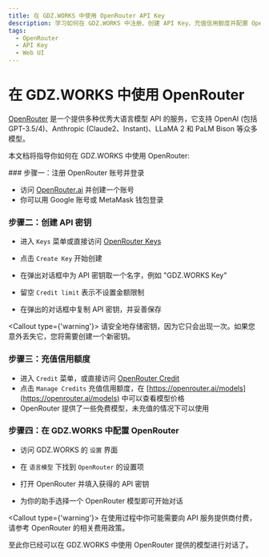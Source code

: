 ```yaml
---
title: 在 GDZ.WORKS 中使用 OpenRouter API Key
description: 学习如何在 GDZ.WORKS 中注册、创建 API Key、充值信用额度并配置 OpenRouter，以便开始使用多种优秀大语言模型 API。
tags:
  - OpenRouter
  - API Key
  - Web UI
---
```


# 在 GDZ.WORKS 中使用 OpenRouter

[OpenRouter](https://openrouter.ai/) 是一个提供多种优秀大语言模型 API 的服务，它支持 OpenAI (包括 GPT-3.5/4)、Anthropic (Claude2、Instant)、LLaMA 2 和 PaLM Bison 等众多模型。

本文档将指导你如何在 GDZ.WORKS 中使用 OpenRouter:

<Steps>
  ### 步骤一：注册 OpenRouter 账号并登录

  - 访问 [OpenRouter.ai](https://openrouter.ai/) 并创建一个账号
  - 你可以用 Google 账号或 MetaMask 钱包登录

  ### 步骤二：创建 API 密钥

  - 进入 `Keys` 菜单或直接访问 [OpenRouter Keys](https://openrouter.ai/keys)

  - 点击 `Create Key` 开始创建

  - 在弹出对话框中为 API 密钥取一个名字，例如 "GDZ.WORKS Key"

  - 留空 `Credit limit` 表示不设置金额限制

  - 在弹出的对话框中复制 API 密钥，并妥善保存

  <Callout type={'warning'}>
    请安全地存储密钥，因为它只会出现一次。如果您意外丢失它，您将需要创建一个新密钥。
  </Callout>

  ### 步骤三：充值信用额度

  - 进入 `Credit` 菜单，或直接访问 [OpenRouter Credit](https://openrouter.ai/credits)
  - 点击 `Manage Credits` 充值信用额度，在 [https://openrouter.ai/models](https://openrouter.ai/models) 中可以查看模型价格
  - OpenRouter 提供了一些免费模型，未充值的情况下可以使用

  ### 步骤四：在 GDZ.WORKS 中配置 OpenRouter

  - 访问 GDZ.WORKS 的 `设置` 界面

  - 在 `语言模型` 下找到 `OpenRouter` 的设置项

  - 打开 OpenRouter 并填入获得的 API 密钥

  - 为你的助手选择一个 OpenRouter 模型即可开始对话

  <Callout type={'warning'}>
    在使用过程中你可能需要向 API 服务提供商付费，请参考 OpenRouter 的相关费用政策。
  </Callout>
</Steps>

至此你已经可以在 GDZ.WORKS 中使用 OpenRouter 提供的模型进行对话了。
